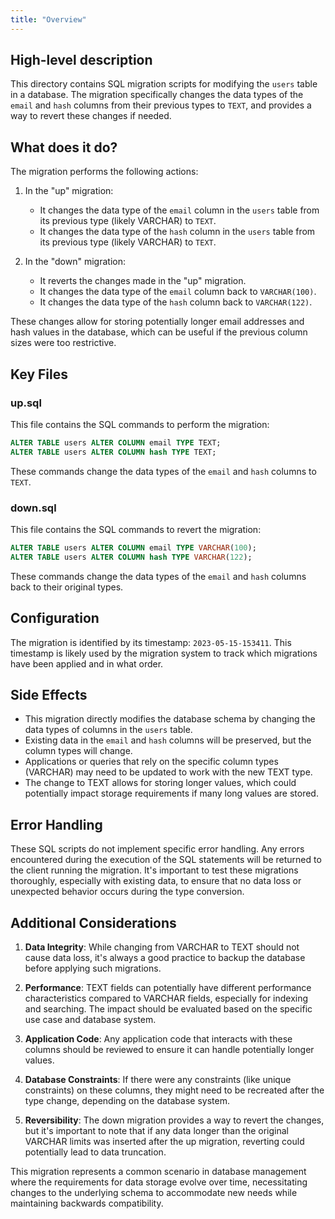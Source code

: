 ```yaml
---
title: "Overview"
---
```


## High-level description
This directory contains SQL migration scripts for modifying the `users` table in a database. The migration specifically changes the data types of the `email` and `hash` columns from their previous types to `TEXT`, and provides a way to revert these changes if needed.

## What does it do?
The migration performs the following actions:

1. In the "up" migration:
   - It changes the data type of the `email` column in the `users` table from its previous type (likely VARCHAR) to `TEXT`.
   - It changes the data type of the `hash` column in the `users` table from its previous type (likely VARCHAR) to `TEXT`.

2. In the "down" migration:
   - It reverts the changes made in the "up" migration.
   - It changes the data type of the `email` column back to `VARCHAR(100)`.
   - It changes the data type of the `hash` column back to `VARCHAR(122)`.

These changes allow for storing potentially longer email addresses and hash values in the database, which can be useful if the previous column sizes were too restrictive.

## Key Files

### up.sql
This file contains the SQL commands to perform the migration:

```sql
ALTER TABLE users ALTER COLUMN email TYPE TEXT;
ALTER TABLE users ALTER COLUMN hash TYPE TEXT;
```

These commands change the data types of the `email` and `hash` columns to `TEXT`.

### down.sql
This file contains the SQL commands to revert the migration:

```sql
ALTER TABLE users ALTER COLUMN email TYPE VARCHAR(100);
ALTER TABLE users ALTER COLUMN hash TYPE VARCHAR(122);
```

These commands change the data types of the `email` and `hash` columns back to their original types.

## Configuration
The migration is identified by its timestamp: `2023-05-15-153411`. This timestamp is likely used by the migration system to track which migrations have been applied and in what order.

## Side Effects
- This migration directly modifies the database schema by changing the data types of columns in the `users` table.
- Existing data in the `email` and `hash` columns will be preserved, but the column types will change.
- Applications or queries that rely on the specific column types (VARCHAR) may need to be updated to work with the new TEXT type.
- The change to TEXT allows for storing longer values, which could potentially impact storage requirements if many long values are stored.

## Error Handling
These SQL scripts do not implement specific error handling. Any errors encountered during the execution of the SQL statements will be returned to the client running the migration. It's important to test these migrations thoroughly, especially with existing data, to ensure that no data loss or unexpected behavior occurs during the type conversion.

## Additional Considerations
1. **Data Integrity**: While changing from VARCHAR to TEXT should not cause data loss, it's always a good practice to backup the database before applying such migrations.

2. **Performance**: TEXT fields can potentially have different performance characteristics compared to VARCHAR fields, especially for indexing and searching. The impact should be evaluated based on the specific use case and database system.

3. **Application Code**: Any application code that interacts with these columns should be reviewed to ensure it can handle potentially longer values.

4. **Database Constraints**: If there were any constraints (like unique constraints) on these columns, they might need to be recreated after the type change, depending on the database system.

5. **Reversibility**: The down migration provides a way to revert the changes, but it's important to note that if any data longer than the original VARCHAR limits was inserted after the up migration, reverting could potentially lead to data truncation.

This migration represents a common scenario in database management where the requirements for data storage evolve over time, necessitating changes to the underlying schema to accommodate new needs while maintaining backwards compatibility.